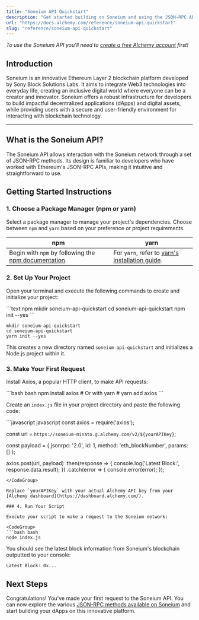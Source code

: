 ```yaml
---
title: "Soneium API Quickstart"
description: "Get started building on Soneium and using the JSON-RPC API"
url: "https://docs.alchemy.com/reference/soneium-api-quickstart"
slug: "reference/soneium-api-quickstart"
---
```



*To use the Soneium API you'll need to [create a free Alchemy account](https://dashboard.alchemy.com/signup/) first!*

## Introduction

Soneium is an innovative Ethereum Layer 2 blockchain platform developed by Sony Block Solutions Labs. It aims to integrate Web3 technologies into everyday life, creating an inclusive digital world where everyone can be a creator and innovator. Soneium offers a robust infrastructure for developers to build impactful decentralized applications (dApps) and digital assets, while providing users with a secure and user-friendly environment for interacting with blockchain technology.

***

## What is the Soneium API?

The Soneium API allows interaction with the Soneium network through a set of JSON-RPC methods. Its design is familiar to developers who have worked with Ethereum's JSON-RPC APIs, making it intuitive and straightforward to use.

## Getting Started Instructions

### 1. Choose a Package Manager (npm or yarn)

Select a package manager to manage your project's dependencies. Choose between `npm` and `yarn` based on your preference or project requirements.

| npm                                                                                                                       | yarn                                                                                                |
| ------------------------------------------------------------------------------------------------------------------------- | --------------------------------------------------------------------------------------------------- |
| Begin with `npm` by following the [npm documentation](https://docs.npmjs.com/downloading-and-installing-node-js-and-npm). | For `yarn`, refer to [yarn's installation guide](https://classic.yarnpkg.com/lang/en/docs/install). |

### 2. Set Up Your Project

Open your terminal and execute the following commands to create and initialize your project:

<CodeGroup>
  ```text npm
  mkdir soneium-api-quickstart
  cd soneium-api-quickstart
  npm init --yes
  ```

  ```text yarn
  mkdir soneium-api-quickstart
  cd soneium-api-quickstart
  yarn init --yes
  ```
</CodeGroup>

This creates a new directory named `soneium-api-quickstart` and initializes a Node.js project within it.

### 3. Make Your First Request

Install Axios, a popular HTTP client, to make API requests:

<CodeGroup>
  ```bash bash
  npm install axios
  # Or with yarn
  # yarn add axios
  ```
</CodeGroup>

Create an `index.js` file in your project directory and paste the following code:

<CodeGroup>
  ```javascript javascript
  const axios = require('axios');

  const url = `https://soneium-minato.g.alchemy.com/v2/${yourAPIKey}`;

  const payload = {
    jsonrpc: '2.0',
    id: 1,
    method: 'eth_blockNumber',
    params: []
  };

  axios.post(url, payload)
    .then(response => {
      console.log('Latest Block:', response.data.result);
    })
    .catch(error => {
      console.error(error);
    });
  ```
</CodeGroup>

Replace `yourAPIKey` with your actual Alchemy API key from your [Alchemy dashboard](https://dashboard.alchemy.com/).

### 4. Run Your Script

Execute your script to make a request to the Soneium network:

<CodeGroup>
  ```bash bash
  node index.js
  ```
</CodeGroup>

You should see the latest block information from Soneium's blockchain outputted to your console:

```
Latest Block: 0x...
```

## Next Steps

Congratulations! You've made your first request to the Soneium API. You can now explore the various [JSON-RPC methods available on Soneium](/reference/soneium-api-endpoints) and start building your dApps on this innovative platform.
